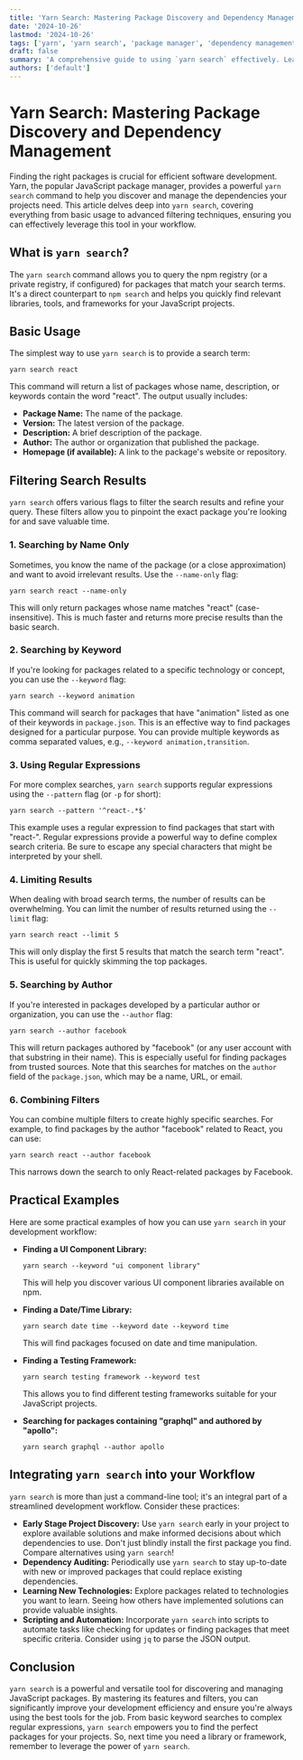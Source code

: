 ```yaml
---
title: 'Yarn Search: Mastering Package Discovery and Dependency Management'
date: '2024-10-26'
lastmod: '2024-10-26'
tags: ['yarn', 'yarn search', 'package manager', 'dependency management', 'javascript', 'npm']
draft: false
summary: 'A comprehensive guide to using `yarn search` effectively. Learn how to find the right npm packages for your projects, filter results, and manage your dependencies with ease using Yarn.'
authors: ['default']
---
```


# Yarn Search: Mastering Package Discovery and Dependency Management

Finding the right packages is crucial for efficient software development. Yarn, the popular JavaScript package manager, provides a powerful `yarn search` command to help you discover and manage the dependencies your projects need. This article delves deep into `yarn search`, covering everything from basic usage to advanced filtering techniques, ensuring you can effectively leverage this tool in your workflow.

## What is `yarn search`?

The `yarn search` command allows you to query the npm registry (or a private registry, if configured) for packages that match your search terms. It's a direct counterpart to `npm search` and helps you quickly find relevant libraries, tools, and frameworks for your JavaScript projects.

## Basic Usage

The simplest way to use `yarn search` is to provide a search term:

```plaintext
yarn search react
```

This command will return a list of packages whose name, description, or keywords contain the word "react". The output usually includes:

- **Package Name:** The name of the package.
- **Version:** The latest version of the package.
- **Description:** A brief description of the package.
- **Author:** The author or organization that published the package.
- **Homepage (if available):** A link to the package's website or repository.

## Filtering Search Results

`yarn search` offers various flags to filter the search results and refine your query. These filters allow you to pinpoint the exact package you're looking for and save valuable time.

### 1. Searching by Name Only

Sometimes, you know the name of the package (or a close approximation) and want to avoid irrelevant results. Use the `--name-only` flag:

```plaintext
yarn search react --name-only
```

This will only return packages whose name matches "react" (case-insensitive). This is much faster and returns more precise results than the basic search.

### 2. Searching by Keyword

If you're looking for packages related to a specific technology or concept, you can use the `--keyword` flag:

```plaintext
yarn search --keyword animation
```

This command will search for packages that have "animation" listed as one of their keywords in `package.json`. This is an effective way to find packages designed for a particular purpose. You can provide multiple keywords as comma separated values, e.g., `--keyword animation,transition`.

### 3. Using Regular Expressions

For more complex searches, `yarn search` supports regular expressions using the `--pattern` flag (or `-p` for short):

```plaintext
yarn search --pattern '^react-.*$'
```

This example uses a regular expression to find packages that start with "react-". Regular expressions provide a powerful way to define complex search criteria. Be sure to escape any special characters that might be interpreted by your shell.

### 4. Limiting Results

When dealing with broad search terms, the number of results can be overwhelming. You can limit the number of results returned using the `--limit` flag:

```plaintext
yarn search react --limit 5
```

This will only display the first 5 results that match the search term "react". This is useful for quickly skimming the top packages.

### 5. Searching by Author

If you're interested in packages developed by a particular author or organization, you can use the `--author` flag:

```plaintext
yarn search --author facebook
```

This will return packages authored by "facebook" (or any user account with that substring in their name). This is especially useful for finding packages from trusted sources. Note that this searches for matches on the `author` field of the `package.json`, which may be a name, URL, or email.

### 6. Combining Filters

You can combine multiple filters to create highly specific searches. For example, to find packages by the author "facebook" related to React, you can use:

```plaintext
yarn search react --author facebook
```

This narrows down the search to only React-related packages by Facebook.

## Practical Examples

Here are some practical examples of how you can use `yarn search` in your development workflow:

- **Finding a UI Component Library:**

  ```plaintext
  yarn search --keyword "ui component library"
  ```

  This will help you discover various UI component libraries available on npm.

- **Finding a Date/Time Library:**

  ```plaintext
  yarn search date time --keyword date --keyword time
  ```

  This will find packages focused on date and time manipulation.

- **Finding a Testing Framework:**

  ```plaintext
  yarn search testing framework --keyword test
  ```

  This allows you to find different testing frameworks suitable for your JavaScript projects.

- **Searching for packages containing "graphql" and authored by "apollo":**

  ```plaintext
  yarn search graphql --author apollo
  ```

## Integrating `yarn search` into your Workflow

`yarn search` is more than just a command-line tool; it's an integral part of a streamlined development workflow. Consider these practices:

- **Early Stage Project Discovery:** Use `yarn search` early in your project to explore available solutions and make informed decisions about which dependencies to use. Don't just blindly install the first package you find. Compare alternatives using `yarn search`!
- **Dependency Auditing:** Periodically use `yarn search` to stay up-to-date with new or improved packages that could replace existing dependencies.
- **Learning New Technologies:** Explore packages related to technologies you want to learn. Seeing how others have implemented solutions can provide valuable insights.
- **Scripting and Automation:** Incorporate `yarn search` into scripts to automate tasks like checking for updates or finding packages that meet specific criteria. Consider using `jq` to parse the JSON output.

## Conclusion

`yarn search` is a powerful and versatile tool for discovering and managing JavaScript packages. By mastering its features and filters, you can significantly improve your development efficiency and ensure you're always using the best tools for the job. From basic keyword searches to complex regular expressions, `yarn search` empowers you to find the perfect packages for your projects. So, next time you need a library or framework, remember to leverage the power of `yarn search`.
